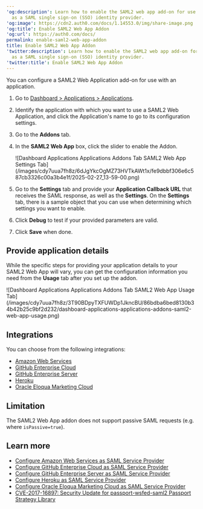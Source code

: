 ---
'og:description': Learn how to enable the SAML2 web app add-on for use with Auth0
  as a SAML single sign-on (SSO) identity provider.
'og:image': https://cdn2.auth0.com/docs/1.14553.0/img/share-image.png
'og:title': Enable SAML2 Web App Addon
'og:url': https://auth0.com/docs/
permalink: enable-saml2-web-app-addon
title: Enable SAML2 Web App Addon
'twitter:description': Learn how to enable the SAML2 web app add-on for use with Auth0
  as a SAML single sign-on (SSO) identity provider.
'twitter:title': Enable SAML2 Web App Addon
---
You can configure a SAML2 Web Application add-on for use with an application.

1. Go to [Dashboard > Applications > Applications](https://manage.auth0.com/#/applications).
2. Identify the application with which you want to use a SAML2 Web Application, and click the Application's name to go to its configuration settings.
3. Go to the **Addons** tab.
4. In the **SAML2 Web App** box, click the slider to enable the Addon.

   <Frame>![Dashboard Applications Applications Addons Tab SAML2 Web App Settings Tab](/images/cdy7uua7fh8z/6dJgYkcOgMZ73HVTkAWt1x/fe9dbbf306e6c587cb3326c00a3b4e1f/2025-02-27_13-59-00.png)</Frame>
5. Go to the **Settings** tab and provide your **Application Callback URL** that receives the SAML response, as well as the **Settings**. On the **Settings** tab, there is a sample object that you can use when determining which settings you want to enable.
6. Click **Debug** to test if your provided parameters are valid.
7. Click **Save** when done.

## Provide application details

While the specific steps for providing your application details to your SAML2 Web App will vary, you can get the configuration information you need from the **Usage** tab after you set up the addon.

<Frame>![Dashboard Applications Applications Addons Tab SAML2 Web App Usage Tab](/images/cdy7uua7fh8z/3T90BDpyTXFUWDp1JkncBU/86bdba6bed8130b34b42b25c9bf2d232/dashboard-applications-applications-addons-saml2-web-app-usage.png)</Frame>

## Integrations

You can choose from the following integrations:

* [Amazon Web Services](/docs/authenticate/single-sign-on/outbound-single-sign-on/configure-auth0-saml-identity-provider/configure-saml2-web-app-addon-for-aws)
* [GitHub Enterprise Cloud](/docs/authenticate/single-sign-on/outbound-single-sign-on/configure-auth0-saml-identity-provider/configure-saml2-web-app-addon-for-github-enterprise-cloud)
* [GitHub Enterprise Server](/docs/authenticate/single-sign-on/outbound-single-sign-on/configure-auth0-saml-identity-provider/configure-saml2-web-app-addon-for-github-enterprise-server)
* [Heroku](/docs/authenticate/single-sign-on/outbound-single-sign-on/configure-auth0-saml-identity-provider/configure-saml2-web-app-addon-for-heroku)
* [Oracle Eloqua Marketing Cloud](/docs/authenticate/single-sign-on/outbound-single-sign-on/configure-auth0-saml-identity-provider/configure-saml2-addon-eloqua)

## Limitation

The SAML2 Web App addon does not support passive <Tooltip tip="Security Assertion Markup Language (SAML): Standardized protocol allowing two parties to exchange authentication information without a password." cta="View Glossary" href="/docs/glossary?term=SAML">SAML</Tooltip> requests (e.g. where `isPassive=true`).

## Learn more

* [Configure Amazon Web Services as SAML Service Provider](/docs/authenticate/single-sign-on/outbound-single-sign-on/configure-auth0-saml-identity-provider/configure-saml2-web-app-addon-for-aws)
* [Configure GitHub Enterprise Cloud as SAML Service Provider](/docs/authenticate/single-sign-on/outbound-single-sign-on/configure-auth0-saml-identity-provider/configure-saml2-web-app-addon-for-github-enterprise-cloud)
* [Configure GitHub Enterprise Server as SAML Service Provider](/docs/authenticate/single-sign-on/outbound-single-sign-on/configure-auth0-saml-identity-provider/configure-saml2-web-app-addon-for-github-enterprise-server)
* [Configure Heroku as SAML Service Provider](/docs/authenticate/single-sign-on/outbound-single-sign-on/configure-auth0-saml-identity-provider/configure-saml2-web-app-addon-for-heroku)
* [Configure Oracle Eloqua Marketing Cloud as SAML Service Provider](/docs/authenticate/single-sign-on/outbound-single-sign-on/configure-auth0-saml-identity-provider/configure-saml2-addon-eloqua)
* [CVE-2017-16897: Security Update for passport-wsfed-saml2 Passport Strategy Library](/docs/secure/security-guidance/security-bulletins/cve-2017-16897)